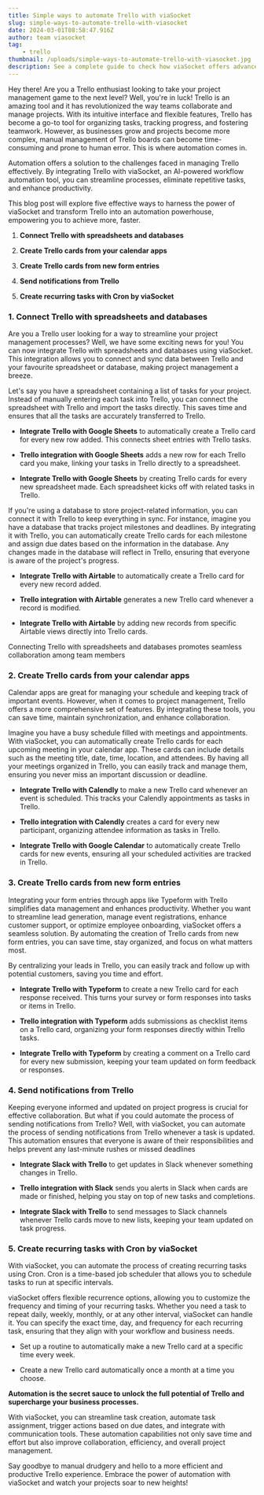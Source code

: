 ```yaml
---
title: Simple ways to automate Trello with viaSocket
slug: simple-ways-to-automate-trello-with-viasocket
date: 2024-03-01T08:58:47.916Z
author: team viasocket
tag:
    - trello
thumbnail: /uploads/simple-ways-to-automate-trello-with-viasocket.jpg
description: See a complete guide to check how viaSocket offers advanced workflows, AI assistance, and more cost-effective pricing with generous free usage limits compared to Make's restrictive plans and costs.
---
```


Hey there! Are you a Trello enthusiast looking to take your project management game to the next level? Well, you're in luck! Trello is an amazing tool and it has revolutionized the way teams collaborate and manage projects. With its intuitive interface and flexible features, Trello has become a go-to tool for organizing tasks, tracking progress, and fostering teamwork. However, as businesses grow and projects become more complex, manual management of Trello boards can become time-consuming and prone to human error. This is where automation comes in.

Automation offers a solution to the challenges faced in managing Trello effectively. By integrating Trello with viaSocket, an AI-powered workflow automation tool, you can streamline processes, eliminate repetitive tasks, and enhance productivity.

This blog post will explore five effective ways to harness the power of viaSocket and transform Trello into an automation powerhouse, empowering you to achieve more, faster.

1. **Connect Trello with spreadsheets and databases**

2. **Create Trello cards from your calendar apps**

3. **Create Trello cards from new form entries**

4. **Send notifications from Trello**

5. **Create recurring tasks with Cron by viaSocket**

### 1. Connect Trello with spreadsheets and databases<a id="1-connect-trello-with-spreadsheets-and-databases"></a>

Are you a Trello user looking for a way to streamline your project management processes? Well, we have some exciting news for you! You can now integrate Trello with spreadsheets and databases using viaSocket. This integration allows you to connect and sync data between Trello and your favourite spreadsheet or database, making project management a breeze.

Let's say you have a spreadsheet containing a list of tasks for your project. Instead of manually entering each task into Trello, you can connect the spreadsheet with Trello and import the tasks directly. This saves time and ensures that all the tasks are accurately transferred to Trello.

-   **Integrate Trello with Google Sheets** to automatically create a Trello card for every new row added. This connects sheet entries with Trello tasks.

*   **Trello integration with Google Sheets** adds a new row for each Trello card you make, linking your tasks in Trello directly to a spreadsheet.

-   **Integrate Trello with Google Sheets** by creating Trello cards for every new spreadsheet made. Each spreadsheet kicks off with related tasks in Trello.

If you're using a database to store project-related information, you can connect it with Trello to keep everything in sync. For instance, imagine you have a database that tracks project milestones and deadlines. By integrating it with Trello, you can automatically create Trello cards for each milestone and assign due dates based on the information in the database. Any changes made in the database will reflect in Trello, ensuring that everyone is aware of the project's progress.

-   **Integrate Trello with Airtable** to automatically create a Trello card for every new record added.

*   **Trello integration with Airtable** generates a new Trello card whenever a record is modified.

-   **Integrate Trello with Airtable** by adding new records from specific Airtable views directly into Trello cards.

Connecting Trello with spreadsheets and databases promotes seamless collaboration among team members

### 2. Create Trello cards from your calendar apps<a id="2-create-trello-cards-from-your-calendar-apps"></a>

Calendar apps are great for managing your schedule and keeping track of important events. However, when it comes to project management, Trello offers a more comprehensive set of features. By integrating these tools, you can save time, maintain synchronization, and enhance collaboration.

Imagine you have a busy schedule filled with meetings and appointments. With viaSocket, you can automatically create Trello cards for each upcoming meeting in your calendar app. These cards can include details such as the meeting title, date, time, location, and attendees. By having all your meetings organized in Trello, you can easily track and manage them, ensuring you never miss an important discussion or deadline.

-   **Integrate Trello with Calendly** to make a new Trello card whenever an event is scheduled. This tracks your Calendly appointments as tasks in Trello.

*   **Trello integration with Calendly** creates a card for every new participant, organizing attendee information as tasks in Trello.

-   **Integrate Trello with Google Calendar** to automatically create Trello cards for new events, ensuring all your scheduled activities are tracked in Trello.

### 3. Create Trello cards from new form entries<a id="3-create-trello-cards-from-new-form-entries"></a>

Integrating your form entries through apps like Typeform with Trello simplifies data management and enhances productivity. Whether you want to streamline lead generation, manage event registrations, enhance customer support, or optimize employee onboarding, viaSocket offers a seamless solution. By automating the creation of Trello cards from new form entries, you can save time, stay organized, and focus on what matters most.

By centralizing your leads in Trello, you can easily track and follow up with potential customers, saving you time and effort.

-   **Integrate Trello with Typeform** to create a new Trello card for each response received. This turns your survey or form responses into tasks or items in Trello.

*   **Trello integration with Typeform** adds submissions as checklist items on a Trello card, organizing your form responses directly within Trello tasks.

-   **Integrate Trello with Typeform** by creating a comment on a Trello card for every new submission, keeping your team updated on form feedback or responses.

### 4. Send notifications from Trello<a id="4-send-notifications-from-trello"></a>

Keeping everyone informed and updated on project progress is crucial for effective collaboration. But what if you could automate the process of sending notifications from Trello? Well, with viaSocket, you can automate the process of sending notifications from Trello whenever a task is updated. This automation ensures that everyone is aware of their responsibilities and helps prevent any last-minute rushes or missed deadlines

-   **Integrate Slack with Trello** to get updates in Slack whenever something changes in Trello.

*   **Trello integration with Slack** sends you alerts in Slack when cards are made or finished, helping you stay on top of new tasks and completions.

-   **Integrate Slack with Trello** to send messages to Slack channels whenever Trello cards move to new lists, keeping your team updated on task progress.

### 5. Create recurring tasks with Cron by viaSocket<a id="5-create-recurring-tasks-with-cron-by-viasocket"></a>

With viaSocket, you can automate the process of creating recurring tasks using Cron. Cron is a time-based job scheduler that allows you to schedule tasks to run at specific intervals.

viaSocket offers flexible recurrence options, allowing you to customize the frequency and timing of your recurring tasks. Whether you need a task to repeat daily, weekly, monthly, or at any other interval, viaSocket can handle it. You can specify the exact time, day, and frequency for each recurring task, ensuring that they align with your workflow and business needs.

-   Set up a routine to automatically make a new Trello card at a specific time every week.

*   Create a new Trello card automatically once a month at a time you choose.

**Automation is the secret sauce to unlock the full potential of Trello and supercharge your business processes.**

With viaSocket, you can streamline task creation, automate task assignment, trigger actions based on due dates, and integrate with communication tools. These automation capabilities not only save time and effort but also improve collaboration, efficiency, and overall project management.

Say goodbye to manual drudgery and hello to a more efficient and productive Trello experience. Embrace the power of automation with viaSocket and watch your projects soar to new heights!
